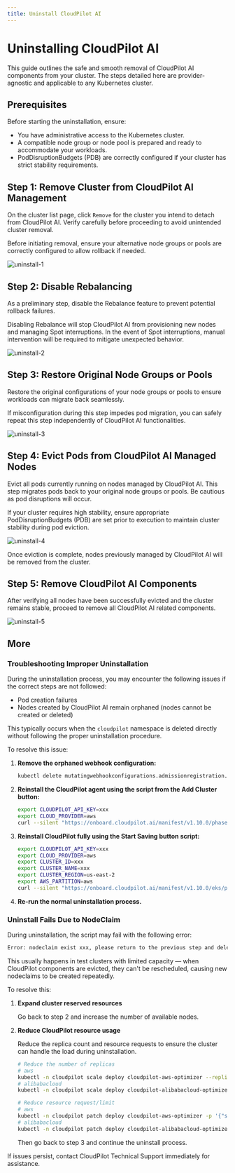 ```yaml
---
title: Uninstall CloudPilot AI
---
```



# Uninstalling CloudPilot AI

This guide outlines the safe and smooth removal of CloudPilot AI components from your cluster. The steps detailed here are provider-agnostic and applicable to any Kubernetes cluster.

## Prerequisites

Before starting the uninstallation, ensure:
- You have administrative access to the Kubernetes cluster.
- A compatible node group or node pool is prepared and ready to accommodate your workloads.
- PodDisruptionBudgets (PDB) are correctly configured if your cluster has strict stability requirements.

## Step 1: Remove Cluster from CloudPilot AI Management

On the cluster list page, click `Remove` for the cluster you intend to detach from CloudPilot AI. Verify carefully before proceeding to avoid unintended cluster removal.

Before initiating removal, ensure your alternative node groups or pools are correctly configured to allow rollback if needed.

![uninstall-1](./img/uninstall_1.png)

## Step 2: Disable Rebalancing

As a preliminary step, disable the Rebalance feature to prevent potential rollback failures.

<Callout type="info">
    Disabling Rebalance will stop CloudPilot AI from provisioning new nodes and managing Spot interruptions. In the event of Spot interruptions, manual intervention will be required to mitigate unexpected behavior.
</Callout>

![uninstall-2](./img/uninstall_2.png)

## Step 3: Restore Original Node Groups or Pools

Restore the original configurations of your node groups or pools to ensure workloads can migrate back seamlessly.

<Callout type="info">
    If misconfiguration during this step impedes pod migration, you can safely repeat this step independently of CloudPilot AI functionalities.
</Callout>

![uninstall-3](./img/uninstall_3.png)

## Step 4: Evict Pods from CloudPilot AI Managed Nodes

Evict all pods currently running on nodes managed by CloudPilot AI. This step migrates pods back to your original node groups or pools. Be cautious as pod disruptions will occur.

<Callout type="warning">
    If your cluster requires high stability, ensure appropriate PodDisruptionBudgets (PDB) are set prior to execution to maintain cluster stability during pod eviction.
</Callout>

![uninstall-4](./img/uninstall_4.png)

Once eviction is complete, nodes previously managed by CloudPilot AI will be removed from the cluster.

## Step 5: Remove CloudPilot AI Components

After verifying all nodes have been successfully evicted and the cluster remains stable, proceed to remove all CloudPilot AI related components.

![uninstall-5](./img/uninstall_5.png)

## More

### Troubleshooting Improper Uninstallation

During the uninstallation process, you may encounter the following issues if the correct steps are not followed:
- Pod creation failures
- Nodes created by CloudPilot AI remain orphaned (nodes cannot be created or deleted)

This typically occurs when the `cloudpilot` namespace is deleted directly without following the proper uninstallation procedure.

To resolve this issue:

1. **Remove the orphaned webhook configuration:**
   ```bash
   kubectl delete mutatingwebhookconfigurations.admissionregistration.k8s.io cloudpilot-webhook
   ```

2. **Reinstall the CloudPilot agent using the script from the Add Cluster button:**
   ```bash
   export CLOUDPILOT_API_KEY=xxx
   export CLOUD_PROVIDER=aws
   curl --silent "https://onboard.cloudpilot.ai/manifest/v1.10.0/phase1/cloudpilot-agent.yaml" | envsubst | kubectl apply -f -
   ```

3. **Reinstall CloudPilot fully using the Start Saving button script:**
   ```bash
   export CLOUDPILOT_API_KEY=xxx
   export CLOUD_PROVIDER=aws
   export CLUSTER_ID=xxx
   export CLUSTER_NAME=xxx
   export CLUSTER_REGION=us-east-2
   export AWS_PARTITION=aws
   curl --silent "https://onboard.cloudpilot.ai/manifest/v1.10.0/eks/phase2/install.sh" | bash
   ```

4. **Re-run the normal uninstallation process.**

### Uninstall Fails Due to NodeClaim

During uninstallation, the script may fail with the following error:
```bash
Error: nodeclaim exist xxx, please return to the previous step and delete optimized nodes first
```

This usually happens in test clusters with limited capacity — when CloudPilot components are evicted, they can't be rescheduled, causing new nodeclaims to be created repeatedly.

To resolve this:
1. **Expand cluster reserved resources**

    Go back to step 2 and increase the number of available nodes.

2. **Reduce CloudPilot resource usage**

    Reduce the replica count and resource requests to ensure the cluster can handle the load during uninstallation.

    ```bash
    # Reduce the number of replicas
    # aws
    kubectl -n cloudpilot scale deploy cloudpilot-aws-optimizer --replicas 1
    # alibabacloud
    kubectl -n cloudpilot scale deploy cloudpilot-alibabacloud-optimizer --replicas 1
    ```
    ```bash
    # Reduce resource request/limit
    # aws
    kubectl -n cloudpilot patch deploy cloudpilot-aws-optimizer -p '{"spec":{"template":{"spec":{"containers":[{"name":"optimizer","resources":{"requests":{"cpu":"300m","memory":"300Mi"},"limits":{"cpu":"500m","memory":"500Mi"}}}]}}}}'
    # alibabacloud
    kubectl -n cloudpilot patch deploy cloudpilot-alibabacloud-optimizer -p '{"spec":{"template":{"spec":{"containers":[{"name":"optimizer","resources":{"requests":{"cpu":"300m","memory":"300Mi"},"limits":{"cpu":"500m","memory":"500Mi"}}}]}}}}'
    ```

    Then go back to step 3 and continue the uninstall process.


If issues persist, contact CloudPilot Technical Support immediately for assistance.

